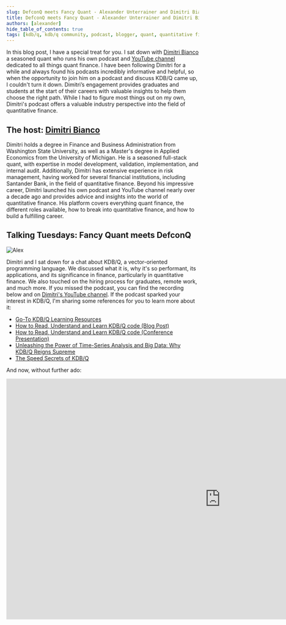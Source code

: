 ```yaml
---
slug: DefconQ meets Fancy Quant - Alexander Unterrainer and Dimitri Bianco discuss KDB/Q
title: DefconQ meets Fancy Quant - Alexander Unterrainer and Dimitri Bianco discuss KDB/Q
authors: [alexander]
hide_table_of_contents: true
tags: [kdb/q, kdb/q community, podcast, blogger, quant, quantitative finance, career, Dimitri Bianco, Alexander Unterrainer]
---
```


In this blog post, I have a special treat for you. I sat down with [Dimitri Bianco](https://www.linkedin.com/in/dimitri-bianco/) a seasoned quant who runs his own podcast and [YouTube channel](https://www.youtube.com/@DimitriBianco)  dedicated to all things quant finance. I have been following Dimitri for a while and always found his podcasts incredibly informative and helpful, so when the opportunity to join him on a podcast and discuss KDB/Q came up, I couldn't turn it down. Dimitri’s engagement provides graduates and students at the start of their careers with valuable insights to help them choose the right path. While I had to figure most things out on my own, Dimitri's podcast offers a valuable industry perspective into the field of quantitative finance.

<!-- truncate -->

## The host: [Dimitri Bianco](https://www.linkedin.com/in/dimitri-bianco/)

Dimitri holds a degree in Finance and Business Administration from Washington State University, as well as a Master's degree in Applied Economics from the University of Michigan. He is a seasoned full-stack quant, with expertise in model development, validation, implementation, and internal audit. Additionally, Dimitri has extensive experience in risk management, having worked for several financial institutions, including Santander Bank, in the field of quantitative finance. Beyond his impressive career, Dimitri launched his own podcast and YouTube channel nearly over a decade ago and provides advice and insights into the world of quantitative finance. His platform covers everything quant finance, the different roles available, how to break into quantitative finance, and how to build a fulfilling career.

## Talking Tuesdays: Fancy Quant meets DefconQ

![Alex](./fancyQuant.png)

Dimitri and I sat down for a chat about KDB/Q, a vector-oriented programming language. We discussed what it is, why it's so performant, its applications, and its significance in finance, particularly in quantitative finance. We also touched on the hiring process for graduates, remote work, and much more. If you missed the podcast, you can find the recording below and on [Dimitri's YouTube channel](https://www.youtube.com/@DimitriBianco). If the podcast sparked your interest in KDB/Q, I'm sharing some references for you to learn more about it:

- [Go-To KDB/Q Learning Resources](https://www.defconq.tech/blog/Go-To%20KDB/Q%20Learning%20Resources)
- [How to Read, Understand and Learn KDB/Q code (Blog Post)](https://www.defconq.tech/blog/How%20to%20Read,%20Understand%20and%20Learn%20KDB/Q%20code)
- [How to Read, Understand and Learn KDB/Q code (Conference Presentation)](https://www.defconq.tech/blog/DefconQ%20at%20Everything,%20Everywhere,%20All%20with%20KDB/Q%20by%20Habla%20Computing)
- [Unleashing the Power of Time-Series Analysis and Big Data: Why KDB/Q Reigns Supreme](https://www.defconq.tech/docs/language/why_KDB)
- [The Speed Secrets of KDB/Q](https://www.defconq.tech/docs/language/speed)

And now, without further ado:

<iframe width="1120" height="630" src="https://www.youtube.com/embed/cQmKQaJFZFg?si=3veMWaEx21Np_-xi" title="YouTube video player" frameborder="0" allow="accelerometer; autoplay; clipboard-write; encrypted-media; gyroscope; picture-in-picture; web-share" referrerpolicy="strict-origin-when-cross-origin" allowfullscreen></iframe>


